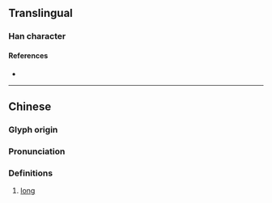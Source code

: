 {{character info}}
==Translingual==

===Han character===
{{Han char|rn=75|rad=木|as=07|sn=11|four=42941|canj=DNKM|ids=⿰木延}}

====References====
* {{Han ref|kx=0531.080|dkj=14887|dj=0919.090|hdz=21201.020|uh=68B4|ud=26804|bh=D9C0|bd=55744}}

----

==Chinese==
{{zh-forms}}

===Glyph origin===
{{Han etym}}

===Pronunciation===
{{zh-pron
|m=chān
|c=cin1
|mc=y
|oc=y
|ma=
|cat=a
}}

===Definitions===
{{zh-hanzi}}

# [[long]]